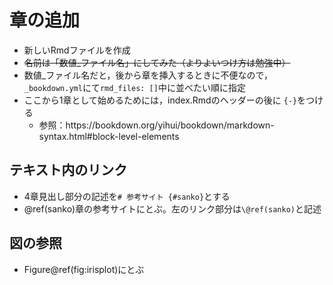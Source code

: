 # 章の追加 {#intro}

* 新しいRmdファイルを作成
* ~~名前は「数値_ファイル名」にしてみた（よりよいつけ方は勉強中）~~
* 数値_ファイル名だと，後から章を挿入するときに不便なので，`_bookdown.yml`にて`rmd_files: []`中に並べたい順に指定
* ここから1章として始めるためには，index.Rmdのヘッダーの後に `{-}`をつける
  - 参照：https://bookdown.org/yihui/bookdown/markdown-syntax.html#block-level-elements

## テキスト内のリンク

* 4章見出し部分の記述を`# 参考サイト {#sanko}`とする
* \@ref(sanko)章の参考サイトにとぶ。左のリンク部分は`\@ref(sanko)`と記述


## 図の参照

* Figure\@ref(fig:irisplot)にとぶ


